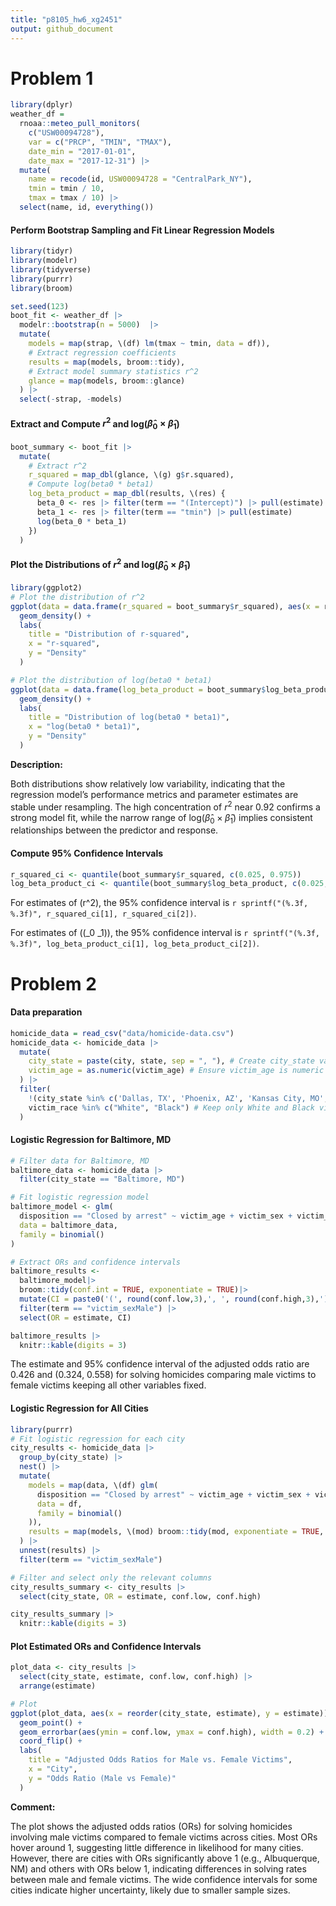 ```yaml
---
title: "p8105_hw6_xg2451"
output: github_document
---
```


# Problem 1

```r
library(dplyr)
weather_df = 
  rnoaa::meteo_pull_monitors(
    c("USW00094728"),
    var = c("PRCP", "TMIN", "TMAX"), 
    date_min = "2017-01-01",
    date_max = "2017-12-31") |> 
  mutate(
    name = recode(id, USW00094728 = "CentralPark_NY"),
    tmin = tmin / 10,
    tmax = tmax / 10) |> 
  select(name, id, everything())
```
#### Perform Bootstrap Sampling and Fit Linear Regression Models
```r
library(tidyr)
library(modelr)
library(tidyverse)
library(purrr)
library(broom)

set.seed(123)
boot_fit <- weather_df |> 
  modelr::bootstrap(n = 5000)  |> 
  mutate(
    models = map(strap, \(df) lm(tmax ~ tmin, data = df)),
    # Extract regression coefficients
    results = map(models, broom::tidy),
    # Extract model summary statistics r^2
    glance = map(models, broom::glance)
  ) |> 
  select(-strap, -models)
```

#### Extract and Compute $r^2$ and log($\hat{\beta}_0\times\hat{\beta}_1$)
```r
boot_summary <- boot_fit |> 
  mutate(
    # Extract r^2 
    r_squared = map_dbl(glance, \(g) g$r.squared),
    # Compute log(beta0 * beta1)
    log_beta_product = map_dbl(results, \(res) {
      beta_0 <- res |> filter(term == "(Intercept)") |> pull(estimate)
      beta_1 <- res |> filter(term == "tmin") |> pull(estimate)
      log(beta_0 * beta_1)
    })
  )
```

#### Plot the Distributions of $r^2$ and log($\hat{\beta}_0\times\hat{\beta}_1$)
```r
library(ggplot2)
# Plot the distribution of r^2
ggplot(data = data.frame(r_squared = boot_summary$r_squared), aes(x = r_squared)) +
  geom_density() +
  labs(
    title = "Distribution of r-squared",
    x = "r-squared",
    y = "Density"
  )
```
```r
# Plot the distribution of log(beta0 * beta1)
ggplot(data = data.frame(log_beta_product = boot_summary$log_beta_product), aes(x = log_beta_product)) +
  geom_density() +
  labs(
    title = "Distribution of log(beta0 * beta1)",
    x = "log(beta0 * beta1)",
    y = "Density"
  )
```

**Description:**

Both distributions show relatively low variability, indicating that the regression model's performance metrics and parameter estimates are stable under resampling. The high concentration of $r^2$ near 0.92 confirms a strong model fit, while the narrow range of log($\hat{\beta}_0\times\hat{\beta}_1$) implies consistent relationships between the predictor and response.
 
#### Compute 95% Confidence Intervals

```r
r_squared_ci <- quantile(boot_summary$r_squared, c(0.025, 0.975))
log_beta_product_ci <- quantile(boot_summary$log_beta_product, c(0.025, 0.975))
```
For estimates of \(r^2\), the 95% confidence interval is `r sprintf("(%.3f, %.3f)", r_squared_ci[1], r_squared_ci[2])`. 

For estimates of \(\log(\hat{\beta}_0 \cdot \hat{\beta}_1)\), the 95% confidence interval is `r sprintf("(%.3f, %.3f)", log_beta_product_ci[1], log_beta_product_ci[2])`.

# Problem 2

#### Data preparation
```r
homicide_data = read_csv("data/homicide-data.csv")
homicide_data <- homicide_data |> 
  mutate(
    city_state = paste(city, state, sep = ", "), # Create city_state variable
    victim_age = as.numeric(victim_age) # Ensure victim_age is numeric
  ) |>
  filter(
    !(city_state %in% c('Dallas, TX', 'Phoenix, AZ', 'Kansas City, MO', 'Tulsa, AL')), # Exclude cities by city_state
    victim_race %in% c("White", "Black") # Keep only White and Black victims
  )
```

#### Logistic Regression for Baltimore, MD
```r
# Filter data for Baltimore, MD
baltimore_data <- homicide_data |> 
  filter(city_state == "Baltimore, MD")

# Fit logistic regression model
baltimore_model <- glm(
  disposition == "Closed by arrest" ~ victim_age + victim_sex + victim_race,
  data = baltimore_data,
  family = binomial()
)

# Extract ORs and confidence intervals
baltimore_results <-
  baltimore_model|> 
  broom::tidy(conf.int = TRUE, exponentiate = TRUE)|>
  mutate(CI = paste0('(', round(conf.low,3),', ', round(conf.high,3),')')) |> 
  filter(term == "victim_sexMale") |>
  select(OR = estimate, CI) 

baltimore_results |> 
  knitr::kable(digits = 3)
```
The estimate and 95% confidence interval of the adjusted odds ratio
are 0.426 and (0.324, 0.558) for solving homicides comparing male
victims to female victims keeping all other variables fixed.

#### Logistic Regression for All Cities
```r
library(purrr)
# Fit logistic regression for each city
city_results <- homicide_data |>
  group_by(city_state) |>
  nest() |>
  mutate(
    models = map(data, \(df) glm(
      disposition == "Closed by arrest" ~ victim_age + victim_sex + victim_race,
      data = df,
      family = binomial()
    )),
    results = map(models, \(mod) broom::tidy(mod, exponentiate = TRUE, conf.int = TRUE))
  ) |>
  unnest(results) |>
  filter(term == "victim_sexMale")

# Filter and select only the relevant columns
city_results_summary <- city_results |>
  select(city_state, OR = estimate, conf.low, conf.high) 

city_results_summary |> 
  knitr::kable(digits = 3)
```
#### Plot Estimated ORs and Confidence Intervals
```r
plot_data <- city_results |> 
  select(city_state, estimate, conf.low, conf.high) |>
  arrange(estimate)

# Plot
ggplot(plot_data, aes(x = reorder(city_state, estimate), y = estimate)) +
  geom_point() +
  geom_errorbar(aes(ymin = conf.low, ymax = conf.high), width = 0.2) +
  coord_flip() +
  labs(
    title = "Adjusted Odds Ratios for Male vs. Female Victims",
    x = "City",
    y = "Odds Ratio (Male vs Female)"
  )
```

**Comment:**

The plot shows the adjusted odds ratios (ORs) for solving homicides involving male victims compared to female victims across cities. Most ORs hover around 1, suggesting little difference in likelihood for many cities. However, there are cities with ORs significantly above 1 (e.g., Albuquerque, NM) and others with ORs below 1, indicating differences in solving rates between male and female victims. The wide confidence intervals for some cities indicate higher uncertainty, likely due to smaller sample sizes.




















